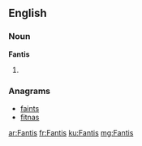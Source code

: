 ==English==

===Noun===
'''Fantis'''

# {{plural of|Fanti}}

===Anagrams===
* [[faints#English|faints]]
* [[fitnas#English|fitnas]]

[[ar:Fantis]]
[[fr:Fantis]]
[[ku:Fantis]]
[[mg:Fantis]]